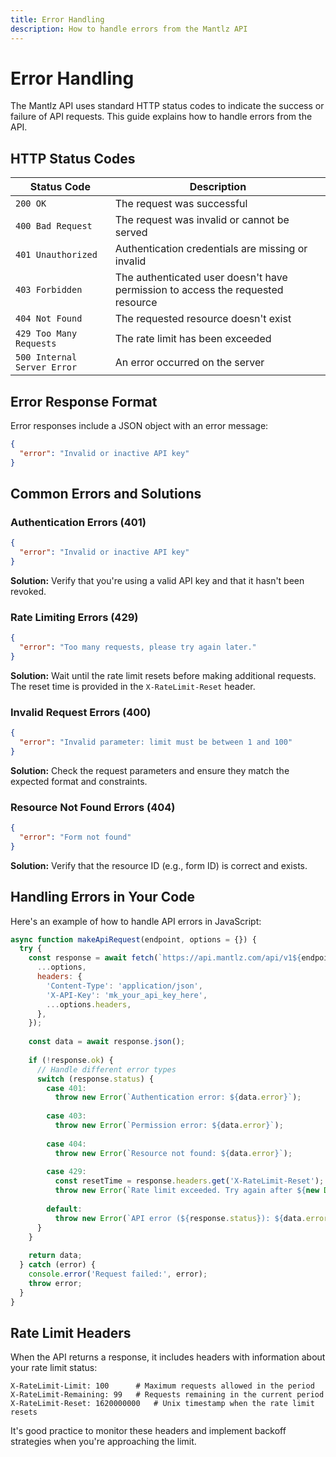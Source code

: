 ```yaml
---
title: Error Handling
description: How to handle errors from the Mantlz API
---
```


# Error Handling

The Mantlz API uses standard HTTP status codes to indicate the success or failure of API requests. This guide explains how to handle errors from the API.

## HTTP Status Codes

| Status Code | Description |
|-------------|-------------|
| `200 OK` | The request was successful |
| `400 Bad Request` | The request was invalid or cannot be served |
| `401 Unauthorized` | Authentication credentials are missing or invalid |
| `403 Forbidden` | The authenticated user doesn't have permission to access the requested resource |
| `404 Not Found` | The requested resource doesn't exist |
| `429 Too Many Requests` | The rate limit has been exceeded |
| `500 Internal Server Error` | An error occurred on the server |

## Error Response Format

Error responses include a JSON object with an error message:

```json
{
  "error": "Invalid or inactive API key"
}
```

## Common Errors and Solutions

### Authentication Errors (401)

```json
{
  "error": "Invalid or inactive API key"
}
```

**Solution:** Verify that you're using a valid API key and that it hasn't been revoked.

### Rate Limiting Errors (429)

```json
{
  "error": "Too many requests, please try again later."
}
```

**Solution:** Wait until the rate limit resets before making additional requests. The reset time is provided in the `X-RateLimit-Reset` header.

### Invalid Request Errors (400)

```json
{
  "error": "Invalid parameter: limit must be between 1 and 100"
}
```

**Solution:** Check the request parameters and ensure they match the expected format and constraints.

### Resource Not Found Errors (404)

```json
{
  "error": "Form not found"
}
```

**Solution:** Verify that the resource ID (e.g., form ID) is correct and exists.

## Handling Errors in Your Code

Here's an example of how to handle API errors in JavaScript:

```javascript
async function makeApiRequest(endpoint, options = {}) {
  try {
    const response = await fetch(`https://api.mantlz.com/api/v1${endpoint}`, {
      ...options,
      headers: {
        'Content-Type': 'application/json',
        'X-API-Key': 'mk_your_api_key_here',
        ...options.headers,
      },
    });
    
    const data = await response.json();
    
    if (!response.ok) {
      // Handle different error types
      switch (response.status) {
        case 401:
          throw new Error(`Authentication error: ${data.error}`);
        
        case 403:
          throw new Error(`Permission error: ${data.error}`);
          
        case 404:
          throw new Error(`Resource not found: ${data.error}`);
          
        case 429:
          const resetTime = response.headers.get('X-RateLimit-Reset');
          throw new Error(`Rate limit exceeded. Try again after ${new Date(resetTime * 1000).toLocaleString()}`);
          
        default:
          throw new Error(`API error (${response.status}): ${data.error}`);
      }
    }
    
    return data;
  } catch (error) {
    console.error('Request failed:', error);
    throw error;
  }
}
```

## Rate Limit Headers

When the API returns a response, it includes headers with information about your rate limit status:

```
X-RateLimit-Limit: 100      # Maximum requests allowed in the period
X-RateLimit-Remaining: 99   # Requests remaining in the current period
X-RateLimit-Reset: 1620000000   # Unix timestamp when the rate limit resets
```

It's good practice to monitor these headers and implement backoff strategies when you're approaching the limit. 